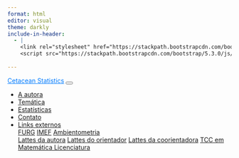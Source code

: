 ```yaml
---
format: html
editor: visual
theme: darkly
include-in-header:
  - |
    <link rel="stylesheet" href="https://stackpath.bootstrapcdn.com/bootstrap/5.3.0/css/bootstrap.min.css">
    <script src="https://stackpath.bootstrapcdn.com/bootstrap/5.3.0/js/bootstrap.bundle.min.js"></script>
 
---
```



<nav class="navbar navbar-expand-lg bg-dark" data-bs-theme="dark">
  <div class="container-fluid">
  <a class="navbar-brand" href="index.html"style="color: #007bff;">Cetacean Statistics</a>
  <button class="navbar-toggler" type="button" data-bs-toggle="collapse" data-bs-target="#navbarColor02" aria-controls="navbarColor02" aria-expanded="false" aria-label="Toggle navigation">
  <span class="navbar-toggler-icon"></span>
  </button>
  <div class="collapse navbar-collapse" id="navbarColor02">
  <ul class="navbar-nav me-auto">
  <li class="nav-item">
  <a class="nav-link" href="página1.html">A autora</a>
  </li>
  <li class="nav-item">
  <a class="nav-link" href="pagina2.html">Temática</a>
  </li>
  <li class="nav-item">
  <a class="nav-link" href="pagina3.html">Estatísticas</a>
  </li>
  <li class="nav-item">
  <a class="nav-link" href="pagina4.html">Contato</a>
  </li>
  <li class="nav-item dropdown">
  <a class="nav-link dropdown-toggle" data-bs-toggle="dropdown" href="#" role="button" aria-haspopup="true" aria-expanded="false">Links externos</a>
  <div class="dropdown-menu">
  <a class="dropdown-item" href="https://www.furg.br/">FURG</a>
  <a class="dropdown-item" href="https://imef.furg.br/">IMEF</a>
  <a class="dropdown-item" href="https://ppgambientometria.furg.br/">Ambientometria</a>
  <div class="dropdown-divider"></div>
  <a class="dropdown-item" href="https://buscatextual.cnpq.br/buscatextual/visualizacv.do?id=K9298190J9&tokenCaptchar=03AFcWeA4FbtBh1AioVQcelJBGw-9ivtgM7kqPrpgB-GPsitVW-4wCaknPQSSalZtPlRBnKboVOjz8CwCNDEVKPJBZPFCqMffk56ix_JaaLRslA2CC6ixTI_YCsoNQ-0O8eWFU7bcQzHzjZs73WxDZynhBi-PMWdvj5NKG_MXMe-_dZZbUONk4N3pysb0mNL0vAok16ybiI1y17F-8Vn5MSHtSNI1tfbYeKiJU_hZnjgLFmQikGYNzXP9cJVgRHrBNmd17X87j9ZFsjgyvlVzC__WDw1SWlw5HFt2sNiZ-7Ob95y5XGQUsMQdtwrL0LNEyziP2Od4No8rXiMiVv9ZrvhWlyxGcS7jpfDNWjjdtDFn1LZwuUjPKGhw3wVDXP_Y_tlg_S-hCLaMyHc_Yas65fBOiz54xpWbNjz02Bmevdb2dJQ88DiBo_t5cASXSIaf0-Ob3vwW-9ygbcCvFZ_oErhMQFnxHzrNCTXlL61CGvDhMlMQj0caxQlPBQvpZN2OFi7td7oQ0bBajtCKE6mZqN1qb6Bn4w7I87uzvtkyx7G6orp6SXsq9t4VvkEnXj-ou5nYtiwQDd92ask1pgZxeWNMjCDaDz35SipH61gk9QMmDrGjQYwkCUxZP7cnQX1wQZDvfQKclMJJlW-gZc95enSlY_RpGKa5hStcHuQNpBMlCYvIDfVVKAPF32nkWehgnlz6ozaj0j7KusSm2KMAG03jRU9Sn1k_zMzKGA9RdEAxPljyWqGBeNATW1p6UOSGYViv1lAlpR66yyJAUJORbRsAjKRTiiKSxeXwCNJXZYMs-iAl3P3xm-i_8LHMYUBrm0rdQE0Psl2Fa15QBasZ39dpBAm1wXBdmNA">Lattes da autora</a>
   <a class="dropdown-item" href="https://buscatextual.cnpq.br/buscatextual/visualizacv.do?id=K4707316U5&tokenCaptchar=03AFcWeA6mF0O6qa5D4xaNxOMFWGXelgSbfZP2sQIdzqC4mslRODYWD-QC5r747PWyjeMp5Q3J6e9TpMvinWUPiXODz9u-R5YyFqT_iKVhm5ufSSLA5Q243mGmysk9SxiK3S2Roj5S98LOkIkCKttfgKAsbPOk27S16rCDuVhajHr-Z-r1YocTKelHBrPNMTNfjwC6CTiFbMRs--lWveiZOXwHstd3jDM4m5z5ozHgf2BdWuUqng91FulwEO04Dz6J1d3FtDQ8CYzuU364YxB5szqPAlEx1rm1ZLTnJruFrEx1zH6cZmr-eyud2vCkUbCCYJaKB7tFUgq1PFFdyPfP3tYLkoQirXBeCkSVJI4WaWN2BWi6Q7P9W5TP8S9Hq67TVtJlNt0WKUjLNXSR05MfqXJM7k8ybSBU0_FhoDdI9pzhTDbOeCi_AzyQu8jVZYHyoxICMc3mgXEKqSE-ASJ_1y1XnbdMMSqCbf25Nh_gMN0BUUCQDvsh-5tTFx1GPnFaIzOJD3MNV3mvk58_bL9Re8eqiiz31Lqhn5Fs1YC1wJrdCSda2woFYqLVBJ9Fq5iOejAvGhjNT9gZxwGkVtwjqaQHsmzoF8Sm1qvJYJnkfE_XGsUxj8ONpo7STz8SoKvGyUt60gvqYAMOc8cgnJoLPmw_IU_9m_oEwV67012wPOKr6arABTG6snMd1zMDBVQ_zWoCnM_sHDkKKaMD1Kcvr07DrtY-aovdREU9ni7uwjnKPOI5CnAdh7OYBXa2-juBX3SrdrIVVrq9dGzfdh4591TWeMvuBdkmWwiY-ozglXBqyuhh-ns5z8K1i8U7PP6JycWkrVZpsZA4NJ5YzpPofiFAXVofycj0AA">Lattes do orientador</a>
    <a class="dropdown-item" href="https://buscatextual.cnpq.br/buscatextual/visualizacv.do?id=K4443714P6&tokenCaptchar=03AFcWeA6Mv_dQUTxMzOtV6gQ9-9xSP13edBNedRe1jiY4nJOHQ-EV9fBJqVporhCRw4t3PEHGdonL1RffjFuMKj8rYKUthN4nhpwT2bBGfjQTHHUMO4OxfAYe36NDRKdbWMbvyUESS-3a0i3Tz4JJttGGcHPlncC3SdIaQkKdfjACHDYC48gP_NHLOgiiSywIaUq7k0IC-IjniNJK2697_pt2PavODAOoio-f9HzRHEOPDeCzUUX_qmaWnG3lquAv9Jvf5E-QnBEiHpUdiEIEmJHfXeUDVAuXWAmkB0KdZEgDp0e6y8bRlc-awDPnkc7iOaJHXufKlSbuQohdigI6ICOUBBAwnGoo5BBvuyFv0c6zNEA3m2-vuyr6uXopUAmITeOXwdgoJCW9GUxtMbVxcvbwA4a9EXepNzZzGGiXgbPk8Mj_zbhU2nfFCjtpppI9AvsR767uhuNfLT3fZh3AJtAe9eHNt3kgJEwNXN_Q0_6LSGFi-sUZXNhjfKqmyh-2Kb7ki0U7NufVahJNH_Xrj3ZXMbyrscmqLjyBhi8fTRb7Q5T0T2r4Tx9RvbI1Y_vWJlmeex2JKBQTz6ZcbnFIXHgTA0ozSyYVPBx9pnURzYeG9y56-yK_sRsgYH-E3IJ3wSOkvw2gRigVy_Bi1a_Tv8ZigWnbyzdku3qT_-io72Mx1wl9dN1RjS5NA6PypYNwriI7cL4Ebe-Wp5u81tv91ZbEfXG3CL_ALJUl6VGueIwuwraDD--bB5Joh-YiYtKxFJepGcmtx87IxXSYq3lOtexu3Ks_pv3pn6os-uJJOyc2Y1A9NbZKrO833Pb32ktfRiJbJyVfZTNArTWyyr-NTTxOpZhOCB62Zw">Lattes da coorientadora</a>
   <a class="dropdown-item" href="https://imef.furg.br/images/stories/Monografias/Matematica_licenciatura/2023/2023-Sheron_Magalhaes_dos_Santos.pdf">TCC em Matemática Licenciatura</a>
   </div>
   </li>
   </ul>
   </div>
  </div>
</nav>

